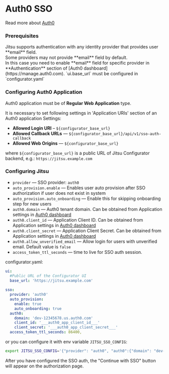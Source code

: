 # Auth0 SSO

<PageNotice type="version" version="1.43.4" />


Read more about [Auth0](https://auth0.com/)

### Prerequisites

<Hint>
Jitsu supports authentication with any identity provider that provides user **email** field.<br/>
Some providers may not provide **email** field by default.<br/>
In this case you need to enable **email** field for specific provider in **Authentication** section of [Auth0 dashboard](https://manage.auth0.com).
</Hint>

<Hint>
`ui.base_url` must be configured in `configurator.yaml`
</Hint>

### Configuring Auth0 Application

Auth0 application must be of **Regular Web Application** type.

It is necessary to set following settings in 'Application URIs' section of an Auth0 application Settings:

* **Allowed Login URI** – `${configurator_base_url}`
* **Allowed Callback URLs** — `${configurator_base_url}/api/v1/sso-auth-callback`
* **Allowed Web Origins** — `${configurator_base_url}`

where `${configurator_base_url}` is a public URL of Jitsu Configurator backend, e.g.: `https://jitsu.example.com`

### Configuring Jitsu


* `provider` — SSO provider: `auth0` 
* `auto_provision.enable` — Enables user auto provision after SSO authorization if user does not exist in system
* `auto_provision.auto_onboarding` — Enable this for skipping onboarding step for new users
* `auth0.domain` — Auth0 tenant domain. Can be obtained from Application settings in [Auth0 dashboard](https://manage.auth0.com)
* `auth0.client_id` — Application Client ID. Can be obtained from Application settings in [Auth0 dashboard](https://manage.auth0.com)
* `auth0.client_secret` — Application Client Secret. Can be obtained from Application settings in [Auth0 dashboard](https://manage.auth0.com)
* `auth0.allow_unverified_email` — Allow login for users with unverified email. Default value is `false`
* `access_token_ttl_seconds` — time to live for SSO auth session.

configurator.yaml:
```yaml
ui:
  #Public URL of the Configurator UI
  base_url: 'https://jitsu.example.com'
    
sso:
  provider: 'auth0'
  auto_provision:
    enable: true
    auto_onboarding: true
  auth0:
    domain: 'dev-12345678.us.auth0.com'
    client_id: '___auth0_app_client_id___'
    client_secret: '___auth0_app_client_secret___'
  access_token_ttl_seconds: 86400,
```

or you can configure it with env variable `JITSU_SSO_CONFIG`:
```bash
export JITSU_SSO_CONFIG='{"provider": "auth0", "auth0":{"domain": "dev-12345678.us.auth0.com", "client_id": "___auth0_app_client_id___", "client_secret": "___auth0_app_client_secret___"}, "access_token_ttl_seconds": 86400, "auto_provision": {"enable": true, "auto_onboarding": true}}'
```

After you have configured the SSO auth, the "Continue with SSO" button will appear on the authorization page.